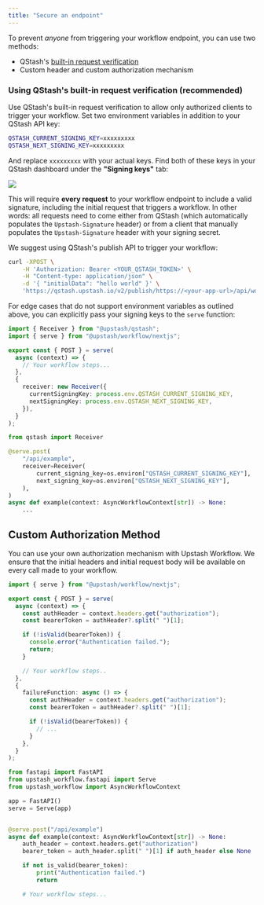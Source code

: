```yaml
---
title: "Secure an endpoint"
---
```


To prevent _anyone_ from triggering your workflow endpoint, you can use two methods:

- QStash's [built-in request verification](/qstash/features/security)
- Custom header and custom authorization mechanism

### Using QStash's built-in request verification (recommended)

Use QStash's built-in request verification to allow only authorized clients to trigger your workflow. Set two environment variables in addition to your QStash API key:

```bash .env
QSTASH_CURRENT_SIGNING_KEY=xxxxxxxxx
QSTASH_NEXT_SIGNING_KEY=xxxxxxxxx
```

And replace `xxxxxxxxx` with your actual keys. Find both of these keys in your QStash dashboard under the **"Signing keys"** tab:

<Frame>
  <img src="/img/qstash-workflow/qstash_signing_keys.png" />
</Frame>

This will require **every request** to your workflow endpoint to include a valid signature, including the initial request that triggers a workflow. In other words: all requests need to come either from QStash (which automatically populates the `Upstash-Signature` header) or from a client that manually populates the `Upstash-Signature` header with your signing secret.

We suggest using QStash's publish API to trigger your workflow:

```bash Terminal
curl -XPOST \
    -H 'Authorization: Bearer <YOUR_QSTASH_TOKEN>' \
    -H "Content-type: application/json" \
    -d '{ "initialData": "hello world" }' \
    'https://qstash.upstash.io/v2/publish/https://<your-app-url>/api/workflow'
```

For edge cases that do not support environment variables as outlined above, you can explicitly pass your signing keys to the `serve` function:

<CodeGroup>

```typescript TypeScript
import { Receiver } from "@upstash/qstash";
import { serve } from "@upstash/workflow/nextjs";

export const { POST } = serve(
  async (context) => {
    // Your workflow steps...
  },
  {
    receiver: new Receiver({
      currentSigningKey: process.env.QSTASH_CURRENT_SIGNING_KEY,
      nextSigningKey: process.env.QSTASH_NEXT_SIGNING_KEY,
    }),
  }
);
```

```python Python
from qstash import Receiver

@serve.post(
    "/api/example",
    receiver=Receiver(
        current_signing_key=os.environ["QSTASH_CURRENT_SIGNING_KEY"],
        next_signing_key=os.environ["QSTASH_NEXT_SIGNING_KEY"],
    ),
)
async def example(context: AsyncWorkflowContext[str]) -> None:
    ...

```

</CodeGroup>

## Custom Authorization Method

You can use your own authorization mechanism with Upstash Workflow. We ensure that the initial headers and initial request body will be available on every call made to your workflow.

<CodeGroup>

```typescript TypeScript
import { serve } from "@upstash/workflow/nextjs";

export const { POST } = serve(
  async (context) => {
    const authHeader = context.headers.get("authorization");
    const bearerToken = authHeader?.split(" ")[1];

    if (!isValid(bearerToken)) {
      console.error("Authentication failed.");
      return;
    }

    // Your workflow steps..
  },
  {
    failureFunction: async () => {
      const authHeader = context.headers.get("authorization");
      const bearerToken = authHeader?.split(" ")[1];

      if (!isValid(bearerToken)) {
        // ...
      }
    },
  }
);
```

```python Python
from fastapi import FastAPI
from upstash_workflow.fastapi import Serve
from upstash_workflow import AsyncWorkflowContext

app = FastAPI()
serve = Serve(app)


@serve.post("/api/example")
async def example(context: AsyncWorkflowContext[str]) -> None:
    auth_header = context.headers.get("authorization")
    bearer_token = auth_header.split(" ")[1] if auth_header else None

    if not is_valid(bearer_token):
        print("Authentication failed.")
        return

    # Your workflow steps...

```

</CodeGroup>